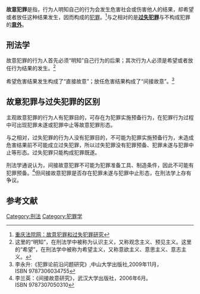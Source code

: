'''故意犯罪'''是指，行为人明知自己的行为会发生危害社会或伤害他人的结果，却希望或者放任这种结果发生，因而构成的[[犯罪|犯罪]]。<ref>[http://cqfy.chinacourt.org/article/detail/2008/11/id/630134.shtml 重庆法院网：故意犯罪和过失犯罪研究]</ref>与之相对的是'''[[过失犯罪|过失犯罪]]'''与不构成犯罪的'''[[意外|意外]]'''。

==刑法学==
故意犯罪的行为人首先必须“明知”自己行为的后果；其次行为人必须是希望或者放任行为结果的发生。<ref>这里的“明知”，在刑法学中被称为认识主义，又称观念主义、预见主义。这里的“希望”，在刑法学中被称为希望主义，又称意欲主义、意思主义、意志主义。</ref>

希望危害结果发生构成了“直接故意”；放任危害结果构成了“间接故意”。<ref>李永升:《犯罪论前沿问题研究》,中山大学出版社,2009年11月，ISBN 9787306034755</ref>

==故意犯罪与过失犯罪的区别==
主观故意犯罪的行为人有犯罪目的，可存在为犯罪实施预备行为，在犯罪行为过程中可出现犯罪未遂或犯罪中止等故意犯罪形态。

与之相对，过失犯罪的行为人没有犯罪目的，不可能为犯罪实施预备行为，未造成危害结果前不可能成立过失犯罪，所以过失犯罪没有犯罪预备、犯罪未遂与犯罪中止等形态。过失犯罪只能构成犯罪既遂。

刑法学通说认为，间接故意犯罪不可能为犯罪准备工具、制造条件，因此不可能有犯罪预备。<ref>李兰英：《间接故意研究》，武汉大学出版社，2006年6月。ISBN 9787307050310</ref>但间接故意犯罪是否存在犯罪未遂与犯罪中止形态，在刑法学上存有争议。
==参考文献==
<references/>

[[Category:刑法|Category:刑法]]
[[Category:犯罪学|Category:犯罪学]]